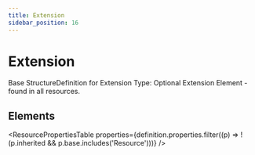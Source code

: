 ```yaml
---
title: Extension
sidebar_position: 16
---
```



# Extension

Base <Link to="/docs/api/fhir/resources/structuredefinition">StructureDefinition</Link> for <Link to="/docs/api/fhir/datatypes/extension">Extension</Link> Type: Optional <Link to="/docs/api/fhir/datatypes/extension">Extension</Link> Element - found in all resources.

<Tabs queryString="section">
  <TabItem value="schema" label="Schema" default>

## Elements

<ResourcePropertiesTable
  properties={definition.properties.filter((p) => !(p.inherited && p.base.includes('Resource')))}
/>

  </TabItem>

</Tabs>
